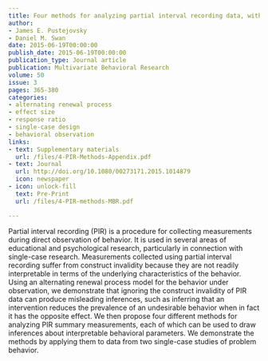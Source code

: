 ```yaml
---
title: Four methods for analyzing partial interval recording data, with application to single-case research
author:
- James E. Pustejovsky
- Daniel M. Swan
date: 2015-06-19T00:00:00
publish_date: 2015-06-19T00:00:00
publication_type: Journal article
publication: Multivariate Behavioral Research
volume: 50 
issue: 3
pages: 365-380
categories:
- alternating renewal process
- effect size
- response ratio
- single-case design
- behavioral observation
links:
- text: Supplementary materials
  url: /files/4-PIR-Methods-Appendix.pdf
- text: Journal
  url: http://doi.org/10.1080/00273171.2015.1014879
  icon: newspaper
- icon: unlock-fill
  text: Pre-Print
  url: /files/4-PIR-methods-MBR.pdf

---
```



Partial interval recording (PIR) is a procedure for collecting measurements during direct observation of behavior. It is used in several areas of educational and psychological research, particularly in connection with single-case research. Measurements collected using partial interval recording suffer from construct invalidity because they are not readily interpretable in terms of the underlying characteristics of the behavior. Using an alternating renewal process model for the behavior under observation, we demonstrate that ignoring the construct invalidity of PIR data can produce misleading inferences, such as inferring that an intervention reduces the prevalence of an undesirable behavior when in fact it has the opposite effect. We then propose four different methods for analyzing PIR summary measurements, each of which can be used to draw inferences about interpretable behavioral parameters. We demonstrate the methods by applying them to data from two single-case studies of problem behavior.


